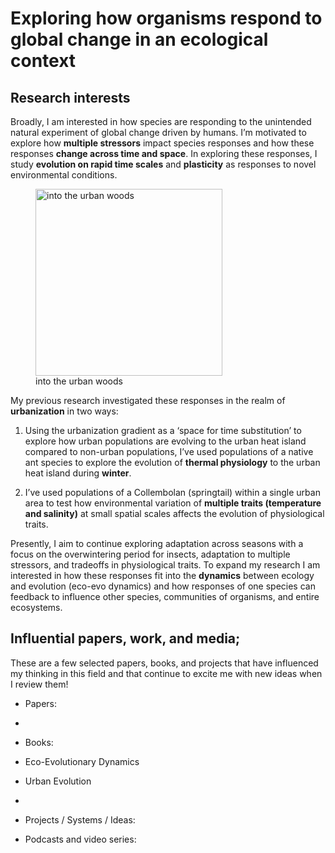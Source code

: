 # Exploring how organisms respond to global change in an ecological context

## Research interests

Broadly, I am interested in how species are responding to the unintended natural experiment of global change driven by humans. I'm motivated to explore how **multiple stressors** impact species responses and how these responses **change across time and space**. In exploring these responses, I study **evolution on rapid time scales** and **plasticity** as responses to novel environmental conditions.

![into the urban woods](C:/Users/prile/Documents/Website/eprileson.github.io/images/PXL_20211204_183827393.JPG){width="299"}

My previous research investigated these responses in the realm of **urbanization** in two ways:

1.  Using the urbanization gradient as a 'space for time substitution' to explore how urban populations are evolving to the urban heat island compared to non-urban populations, I've used populations of a native ant species to explore the evolution of **thermal physiology** to the urban heat island during **winter**.

2.  I've used populations of a Collembolan (springtail) within a single urban area to test how environmental variation of **multiple traits (temperature and salinity)** at small spatial scales affects the evolution of physiological traits.

Presently, I aim to continue exploring adaptation across seasons with a focus on the overwintering period for insects, adaptation to multiple stressors, and tradeoffs in physiological traits. To expand my research I am interested in how these responses fit into the **dynamics** between ecology and evolution (eco-evo dynamics) and how responses of one species can feedback to influence other species, communities of organisms, and entire ecosystems.

## Influential papers, work, and media;

These are a few selected papers, books, and projects that have influenced my thinking in this field and that continue to excite me with new ideas when I review them!

-   Papers:
  - 

-   Books:
  - Eco-Evolutionary Dynamics
  - Urban Evolution
  - 

-   Projects / Systems / Ideas:

-   Podcasts and video series:
